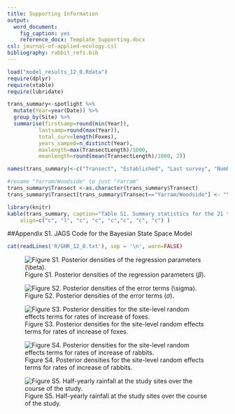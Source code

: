```yaml
---
title: Supporting Information
output: 
  word_document: 
    fig_caption: yes
    reference_docx: Template_Supporting.docx
csl: journal-of-applied-ecology.csl
bibliography: rabbit_refs.bib
---
```


```r
load("model_results_12_0.Rdata")
require(dplyr)
require(xtable)
require(lubridate)

trans_summary<-spotlight %>%
  mutate(Year=year(Date)) %>%
  group_by(Site) %>%
  summarise(firstsamp=round(min(Year)), 
  		  lastsamp=round(max(Year)), 
  		  total_surv=length(Foxes), 
  		  years_samped=n_distinct(Year), 
  		  maxlength=max(TransectLength)/1000, 
  		  meanlength=round(mean(TransectLength)/1000, 2))

names(trans_summary)<-c("Transect", "Established", "Last survey", "Number of Surveys", "Years with surveys", "Full length (km)", "Mean length (km)")

#rename "Yarram/Woodside" to just "Yarram"
trans_summary$Transect <-as.character(trans_summary$Transect)
trans_summary$Transect[trans_summary$Transect=="Yarram/Woodside"] <- "Yarram"

library(knitr)
kable(trans_summary, caption="Table S1. Summary statistics for the 21 transects surveyed for abundance of foxes and rabbits.",
	align=c("c", "l", "c", "c", "c","c", "c", "c") )
```

##Appendix S1. JAGS Code for the Bayesian State Space Model
```r
cat(readLines('R/GHR_12_0.txt'), sep = '\n', warn=FALSE)
```

![Figure S1. Posterior densities of the regression parameters $(\beta)$.](Figures/beta_posterior_density.png) 


![Figure S2. Posterior densities of the error terms $(\sigma)$.](Figures/sigma_posterior_density.png) 

![Figure S3. Posterior densities for the site-level random effects terms for rates of increase of foxes.](Figures/raneff_violin_foxes.png)

![Figure S4. Posterior densities for the site-level random effects terms for rates of increase of rabbits.](Figures/raneff_violin_rabbits.png)

![Figure S5. Half-yearly rainfall at the study sites over the course of the study.](Figures/rain_graph.png)
